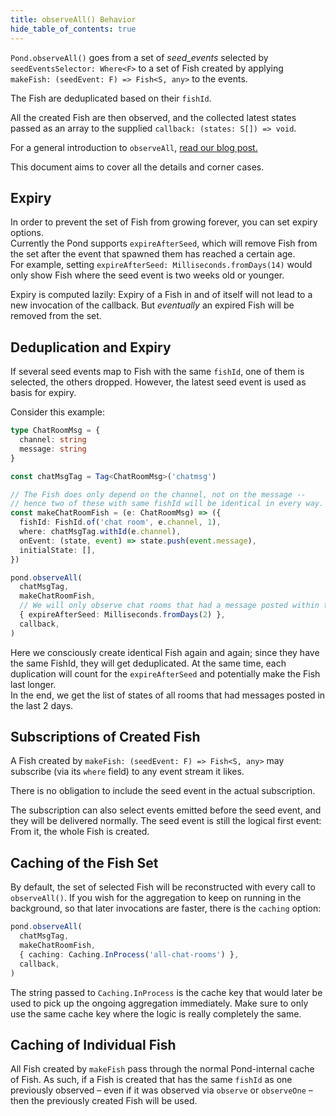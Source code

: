 ```yaml
---
title: observeAll() Behavior
hide_table_of_contents: true
---
```


`Pond.observeAll()` goes from a set of _seed_events_ selected by `seedEventsSelector: Where<F>`
to a set of Fish created by applying `makeFish: (seedEvent: F) => Fish<S, any>` to the events.

The Fish are deduplicated based on their `fishId`.

All the created Fish are then observed, and the collected latest states passed as an array to the supplied `callback: (states: S[]) => void`.

For a general introduction to `observeAll`, [read our blog post.](/blog/2020/11/17/introducing-observe-all#observe-all-existing-things)

This document aims to cover all the details and corner cases.

## Expiry

In order to prevent the set of Fish from growing forever, you can set expiry options.  
Currently the Pond supports `expireAfterSeed`, which will remove Fish from the set after the event that spawned them has reached a certain age.  
For example, setting `expireAfterSeed: Milliseconds.fromDays(14)` would only show Fish where the seed event is two weeks old or younger.

Expiry is computed lazily: Expiry of a Fish in and of itself will not lead to a new invocation of the callback.
But _eventually_ an expired Fish will be removed from the set.

## Deduplication and Expiry

If several seed events map to Fish with the same `fishId`, one of them is selected, the others dropped.
However, the latest seed event is used as basis for expiry.

Consider this example:

```ts
type ChatRoomMsg = {
  channel: string
  message: string
}

const chatMsgTag = Tag<ChatRoomMsg>('chatmsg')

// The Fish does only depend on the channel, not on the message --
// hence two of these with same fishId will be identical in every way.
const makeChatRoomFish = (e: ChatRoomMsg) => ({
  fishId: FishId.of('chat room', e.channel, 1),
  where: chatMsgTag.withId(e.channel),
  onEvent: (state, event) => state.push(event.message),
  initialState: [],
})

pond.observeAll(
  chatMsgTag,
  makeChatRoomFish,
  // We will only observe chat rooms that had a message posted within the last 2 days
  { expireAfterSeed: Milliseconds.fromDays(2) },
  callback,
)
```

Here we consciously create identical Fish again and again; since they have the same FishId, they will get deduplicated.
At the same time, each duplication will count for the `expireAfterSeed` and potentially make the Fish last longer.  
In the end, we get the list of states of all rooms that had messages posted in the last 2 days.

## Subscriptions of Created Fish

A Fish created by `makeFish: (seedEvent: F) => Fish<S, any>` may subscribe (via its `where` field) to any event stream it likes.

There is no obligation to include the seed event in the actual subscription.

The subscription can also select events emitted before the seed event, and they will be delivered normally.
The seed event is still the logical first event: From it, the whole Fish is created.

## Caching of the Fish Set

By default, the set of selected Fish will be reconstructed with every call to `observeAll()`.
If you wish for the aggregation to keep on running in the background, so that later invocations are faster, there is the `caching` option:

```ts
pond.observeAll(
  chatMsgTag,
  makeChatRoomFish,
  { caching: Caching.InProcess('all-chat-rooms') },
  callback,
)
```

The string passed to `Caching.InProcess` is the cache key that would later be used to pick up the ongoing aggregation immediately.
Make sure to only use the same cache key where the logic is really completely the same.

## Caching of Individual Fish

All Fish created by `makeFish` pass through the normal Pond-internal cache of Fish.
As such, if a Fish is created that has the same `fishId` as one previously observed
– even if it was observed via `observe` or `observeOne` –
then the previously created Fish will be used.


<NPS />
